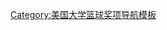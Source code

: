 {{Navbox
|name  = 鮑伯·庫西獎
|title = [[鮑伯·庫西獎]]得獎者
|listclass = hlist
|state = {{{state<includeonly>|collapsed</includeonly>}}}
|group1 = 2000年代
|list1 = 
* 2004年：[[贾米尔·尼尔森|尼爾森]]
* 2005年：[[雷蒙德·費爾頓|費爾頓]] 
* 2006年：[[迪·布朗 (1984年)|布朗]] 
* 2007年：[[阿西·勞|勞]] 
* 2008年：[[D·J·奧古斯丁|奧古斯丁]] 
* 2009年：[[泰·勞森|勞森]] 
|group2 = 2010年代
|list2 = 
* 2010年：[[格雷維斯·瓦斯奎茲|瓦斯奎茲]] 
* 2011年：[[肯巴·沃克|沃克]]
* 2012年：[[肯德爾·馬歇爾|馬歇爾]]
* 2013年：[[特雷·伯克|伯克]]
* 2014年：[[沙巴兹·内皮尔|内皮尔]]
* 2015年：{{le|德隆·莱特|Delon Wright}}
* 2016年：[[泰勒·尤利斯]]
* 2017年：[[弗兰克·梅森三世|梅森三世]]
* 2018年：[[杰伦·布伦森|布伦森]]
* 2019年：[[賈·莫蘭特|莫蘭特]]
|group3 = 2020年代
|list3 = 
* 2020年：{{le|佩顿·普里查德|Payton Pritchard}}
}}<noinclude>
{{collapsible option}}
[[Category:美国大学篮球奖项导航模板]]
</noinclude>
